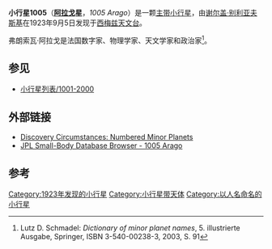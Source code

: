 {{Infobox planet
| width = 25em
| bgcolour = #FFFFC0 
| name = Arago
| discovery = yes
| discovery_ref =
| discoverer = [[谢尔盖·别利亚夫斯基|谢尔盖·别利亚夫斯基]]
| discovery_site = [[西梅兹天文台|西梅兹天文台]]
| discovered = 1923年9月5日
| designations = yes
'| mp_name = 1005
| alt_names = 1923 OT
|named_after = [[弗朗索瓦·阿拉戈|弗朗索瓦·阿拉戈]]
| mp_category =
| epoch = [[Julian_day|JD]] 2455800.5 (2011-Aug-27.0)
| eccentricity = 0.1130912
| semimajor  = 3.1698831 AU
| perihelion   = 2.8113972 AU
| inclination = 19.06342°
| asc_node = 349.27489°
| arg_peri = 59.44177°
| mean_anomaly = 183.30699[[角度|°]]
| period = 2061.4049001 [[day|d]] (  5.64 [[Julian_year_(astronomy)|a]])
| aphelion = 3.5283690 [[天文单位|AU]]

| orbit_ref = <ref>[http://ssd.jpl.nasa.gov/sbdb.cgi?sstr=1005 JPL Small-Body Database Browser - 1005 Arago]</ref>
| avg_speed =
| satellites =
| physical_characteristics = yes
| dimensions =57.82 km
| mass =
| density =
| surface_grav =
| escape_velocity =
| sidereal_day =
| axial_tilt =
| pole_ecliptic_lat =
| pole_ecliptic_lon =
| albedo =0.0697
| rotation=8.7919 h
| temperatures=
| temp_name1 =
| mean_temp_1 =
| max_temp_1 =
| temp_name2 =
| max_temp_2 =
| spectral_type =
| abs_magnitude = 9.70
}}
'''小行星1005'''（'''[[弗朗索瓦·阿拉戈|阿拉戈]]星'''，''1005 Arago''）是一颗[[小行星带|主带小行星]]，由[[谢尔盖·别利亚夫斯基|谢尔盖·别利亚夫斯基]]在1923年9月5日发现于[[西梅兹天文台|西梅兹天文台]]。

弗朗索瓦·阿拉戈是法国数字家、物理学家、天文学家和政治家<ref name="Schmadel2003">Lutz D. Schmadel: ''Dictionary of minor planet names'', 5. illustrierte Ausgabe, Springer, ISBN 3-540-00238-3, 2003, S. 91</ref>。

==参见==
* [[小行星列表/1001-2000|小行星列表/1001-2000]]

== 外部链接 ==
* [http://cfa-www.harvard.edu/iau/lists/NumberedMPs.txt Discovery Circumstances: Numbered Minor Planets] {{Wayback|url=http://cfa-www.harvard.edu/iau/lists/NumberedMPs.txt |date=20080517010638 }}
* [http://ssd.jpl.nasa.gov/sbdb.cgi?sstr=1005 JPL Small-Body Database Browser - 1005 Arago] {{Wayback|url=http://ssd.jpl.nasa.gov/sbdb.cgi?sstr=1005 |date=20210813030517 }}

== 参考 ==
{{Reflist}}
{{Minor Planet Number|[[小行星1004|1004 Belopolskya]]|[[小行星1006|1006 Lagrangea]]}}

[[Category:1923年发现的小行星|Category:1923年发现的小行星]]
[[Category:小行星带天体|Category:小行星带天体]]
[[Category:以人名命名的小行星|Category:以人名命名的小行星]]

{{Beltasteroid-stub}}
